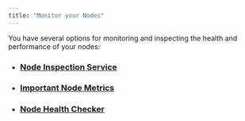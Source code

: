 ```yaml
---
title: "Monitor your Nodes"
---
```






You have several options for monitoring and inspecting the health and performance of your nodes:

- ### [Node Inspection Service](/network/nodes/measure/node-inspection-service)
- ### [Important Node Metrics](/network/nodes/measure/important-metrics)
- ### [Node Health Checker](/network/nodes/measure/node-health-checker)
